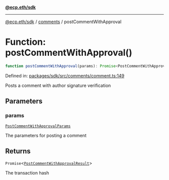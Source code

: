 [**@ecp.eth/sdk**](../../index.mdx)

***

[@ecp.eth/sdk](/sdk-reference/index.mdx) / [comments](/sdk-reference/comments/index.mdx) / postCommentWithApproval

# Function: postCommentWithApproval()

```ts
function postCommentWithApproval(params): Promise<PostCommentWithApprovalResult>;
```

Defined in: [packages/sdk/src/comments/comment.ts:149](https://github.com/ecp-eth/comments-monorepo/blob/main/packages/sdk/src/comments/comment.ts#L149)

Posts a comment with author signature verification

## Parameters

### params

[`PostCommentWithApprovalParams`](/sdk-reference/comments/type-aliases/PostCommentWithApprovalParams.mdx)

The parameters for posting a comment

## Returns

`Promise`\<[`PostCommentWithApprovalResult`](/sdk-reference/comments/type-aliases/PostCommentWithApprovalResult.mdx)\>

The transaction hash
